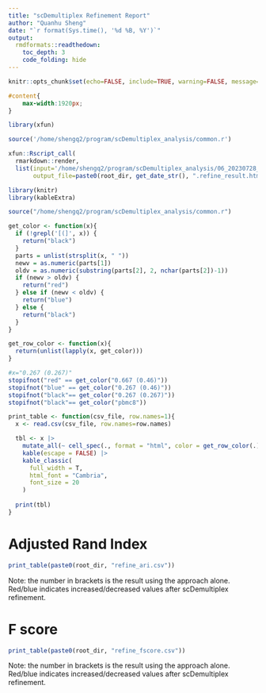 ```yaml
---
title: "scDemultiplex Refinement Report"
author: "Quanhu Sheng"
date: "`r format(Sys.time(), '%d %B, %Y')`"
output: 
  rmdformats::readthedown:
    toc_depth: 3
    code_folding: hide
---
```


```r
knitr::opts_chunk$set(echo=FALSE, include=TRUE, warning=FALSE, message=FALSE)
```

```css
#content{
    max-width:1920px;
}
```

```r
library(xfun)

source('/home/shengq2/program/scDemultiplex_analysis/common.r')

xfun::Rscript_call(
  rmarkdown::render,
  list(input='/home/shengq2/program/scDemultiplex_analysis/06_20230728_check_refine_result.rmd',
       output_file=paste0(root_dir, get_date_str(), ".refine_result.html")))
```

```r
library(knitr)
library(kableExtra)

source("/home/shengq2/program/scDemultiplex_analysis/common.r")

get_color <- function(x){
  if (!grepl('[(]', x)) {
    return("black")
  }
  parts = unlist(strsplit(x, " "))
  newv = as.numeric(parts[1])
  oldv = as.numeric(substring(parts[2], 2, nchar(parts[2])-1))
  if (newv > oldv) {
    return("red")
  } else if (newv < oldv) {
    return("blue")
  } else {
    return("black")
  }
}

get_row_color <- function(x){
  return(unlist(lapply(x, get_color)))
}

#x="0.267 (0.267)"
stopifnot("red" == get_color("0.667 (0.46)"))
stopifnot("blue" == get_color("0.267 (0.46)"))
stopifnot("black"== get_color("0.267 (0.267)"))
stopifnot("black"== get_color("pbmc8"))

print_table <- function(csv_file, row.names=1){
  x <- read.csv(csv_file, row.names=row.names)

  tbl <- x |>
    mutate_all(~ cell_spec(., format = "html", color = get_row_color(.), bold = FALSE)) |>
    kable(escape = FALSE) |>
    kable_classic(
      full_width = T,
      html_font = "Cambria",
      font_size = 20
    )
  
  print(tbl)
}

```

# Adjusted Rand Index

```r
print_table(paste0(root_dir, "refine_ari.csv"))
```
Note: the number in brackets is the result using the approach alone. Red/blue indicates increased/decreased values after scDemultiplex refinement.

# F score

```r
print_table(paste0(root_dir, "refine_fscore.csv"))
```
Note: the number in brackets is the result using the approach alone. Red/blue indicates increased/decreased values after scDemultiplex refinement.
